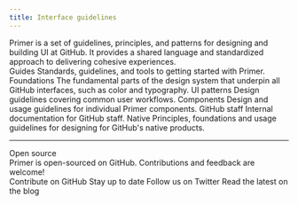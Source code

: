 ```yaml
---
title: Interface guidelines
---
```



<Div mb={6}>
  <Text as="p" sx={{m: 0, fontSize: 3}}>
    Primer is a set of guidelines, principles, and patterns for designing and building UI at GitHub. It provides a shared language and standardized approach to delivering cohesive experiences.
  </Text>
</Div>

<Div display="grid" gridTemplateColumns={['1fr', null, null, null, '1fr 1fr']} gridGap={5}>
  <Box>
    <Heading as="h3" sx={{fontSize: 3}}><Link sx={{fontSize: 3,}} as={GatsbyLink} to="/guides/">Guides</Link></Heading>
    <Box as="p" sx={{fontSize: 2, color: 'fg.muted'}}>Standards, guidelines, and tools to getting started with Primer.</Box>
  </Box>
  <Box>
    <Heading as="h3" sx={{fontSize: 3}}><Link sx={{fontSize: 3,}} as={GatsbyLink} to="/foundations/">Foundations</Link></Heading>
    <Box as="p" sx={{fontSize: 2, color: 'fg.muted'}}>The fundamental parts of the design system that underpin all GitHub interfaces, such as color and typography.</Box>
  </Box>
  <Box>
    <Heading as="h3" sx={{fontSize: 3}}><Link sx={{fontSize: 3,}} as={GatsbyLink} to="/ui-patterns/">UI patterns</Link></Heading>
    <Box as="p" sx={{fontSize: 2, color: 'fg.muted'}}>Design guidelines covering common user workflows.</Box>
  </Box>
  <Box>
    <Heading as="h3" sx={{fontSize: 3}}><Link sx={{fontSize: 3,}} as={GatsbyLink} to="/components/">Components</Link></Heading>
    <Box as="p" sx={{fontSize: 2, color: 'fg.muted'}}>Design and usage guidelines for individual Primer components.</Box>
  </Box>
  <Box>
    <Heading as="h3" sx={{fontSize: 3}}><Link sx={{fontSize: 3,}} as={GatsbyLink} to="/github-staff/">GitHub staff</Link></Heading>
    <Box as="p" sx={{fontSize: 2, color: 'fg.muted'}}>Internal documentation for GitHub staff.</Box>
  </Box>
  <Box>
    <Heading as="h3" sx={{fontSize: 3}}><Link sx={{fontSize: 3,}} as={GatsbyLink} to="/native/">Native</Link></Heading>
    <Box as="p" sx={{fontSize: 2, color: 'fg.muted'}}>Principles, foundations and usage guidelines for designing for GitHub's native products.</Box>
  </Box>
</Div>

<hr /> 

<Div mb={6} display="grid" gridTemplateColumns={['1fr', null, null, null, '1fr 1fr']} gridGap={5}>
  <Box>
    <Heading as="h4" sx={{fontSize: 5}}>Open source</Heading>
    <Div as="p" sx={{fontSize: 3}}>Primer is open-sourced on GitHub. Contributions and feedback are welcome!</Div>
    <Link sx={{fontSize: 1, fontWeight: 'bold'}} as={GatsbyLink} to="https://github.com/primer">Contribute on GitHub</Link>
  </Box>
  <Box>
    <Heading as="h4" sx={{fontSize: 5}}>Stay up to date</Heading>
    <Link sx={{fontSize: 1, display: 'block', mt: 4, mb: 2, fontWeight: 'bold'}} as={GatsbyLink} to="https://twitter.com/githubprimer">Follow us on Twitter</Link>
    <Link sx={{fontSize: 1, display: 'block',  fontWeight: 'bold'}} as={GatsbyLink} to="https://github.blog/tag/design-systems/">Read the latest on the blog</Link>
  </Box>
</Div>
